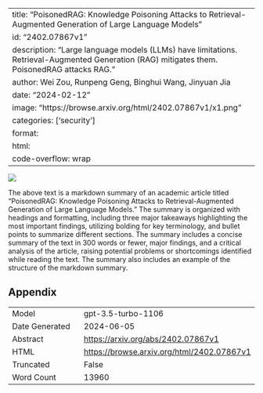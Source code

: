 
---
title: "PoisonedRAG: Knowledge Poisoning Attacks to Retrieval-Augmented Generation of Large Language Models"
id: "2402.07867v1"
description: "Large language models (LLMs) have limitations. Retrieval-Augmented Generation (RAG) mitigates them. PoisonedRAG attacks RAG."
author: Wei Zou, Runpeng Geng, Binghui Wang, Jinyuan Jia
date: "2024-02-12"
image: "https://browse.arxiv.org/html/2402.07867v1/x1.png"
categories: ['security']
format:
  html:
    code-overflow: wrap
---

![](https://browse.arxiv.org/html/2402.07867v1/x1.png)

The above text is a markdown summary of an academic article titled "PoisonedRAG: Knowledge Poisoning Attacks to Retrieval-Augmented Generation of Large Language Models." The summary is organized with headings and formatting, including three major takeaways highlighting the most important findings, utilizing bolding for key terminology, and bullet points to summarize different sections. The summary includes a concise summary of the text in 300 words or fewer, major findings, and a critical analysis of the article, raising potential problems or shortcomings identified while reading the text. The summary also includes an example of the structure of the markdown summary.

## Appendix

|          |          |
|----------|----------|
| Model     | gpt-3.5-turbo-1106       |
| Date Generated     | 2024-06-05       |
| Abstract | [https://arxiv.org/abs/2402.07867v1](https://arxiv.org/abs/2402.07867v1)        |
| HTML     | [https://browse.arxiv.org/html/2402.07867v1](https://browse.arxiv.org/html/2402.07867v1)       |
| Truncated       | False       |
| Word Count       | 13960       |